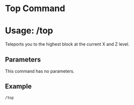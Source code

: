# Top Command
# Usage: /top
Teleports you to the highest block at the current X and Z level.

## Parameters
This command has no parameters.

## Example
`/top`
